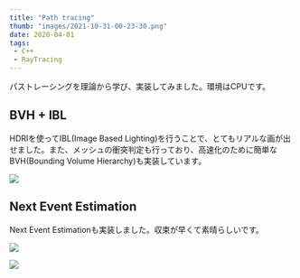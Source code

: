 ```yaml
---
title: "Path tracing"
thumb: "images/2021-10-31-00-23-30.png"
date: 2020-04-01
tags:
 - C++
 - RayTracing
---
```


パストレーシングを理論から学び、実装してみました。環境はCPUです。

## BVH + IBL

HDRIを使ってIBL(Image Based Lighting)を行うことで、とてもリアルな画が出せました。また、メッシュの衝突判定も行っており、高速化のために簡単なBVH(Bounding Volume Hierarchy)も実装しています。

![](images/2021-10-31-00-19-32.png)

## Next Event Estimation

Next Event Estimationも実装しました。収束が早くて素晴らしいです。

![](images/2021-10-31-00-23-03.png)

![](images/2021-10-31-00-23-07.png)
